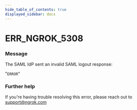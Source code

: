 ```yaml
---
hide_table_of_contents: true
displayed_sidebar: docs
---
```



# ERR_NGROK_5308

### Message
The SAML IdP sent an invalid SAML logout response:

"`ERROR`"

<ErrorDetails error='err_ngrok_5308' />


### Further help
If you're having trouble resolving this error, please reach out to [support@ngrok.com](mailto:support@ngrok.com?subject=Help%20with%20ERR_NGROK_5308)

